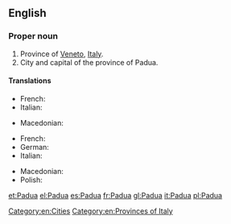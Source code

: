 ==English==
{{wikipedia}}

===Proper noun===
{{en-proper noun}}

# Province of [[Veneto]], [[Italy]].
# City and capital of the province of Padua.

====Translations====
{{trans-top|province}}
* French: {{t+|fr|Padoue}}
* Italian: {{t+|it|Padova}}
{{trans-mid}}
* Macedonian: {{t|mk|Падова|f|tr=Padóva}}
{{trans-bottom}}

{{trans-top|city}}
* French: {{t+|fr|Padoue|f}}
* German: {{t-|de|Padua|n}}
* Italian: {{t+|it|Padova|f}}
{{trans-mid}}
* Macedonian: {{t|mk|Падова|f|tr=Padóva}}
* Polish: {{t+|pl|Padwa|f}}
{{trans-bottom}}

[[Category:en:Cities]]
[[Category:en:Provinces of Italy]]

[[et:Padua]]
[[el:Padua]]
[[es:Padua]]
[[fr:Padua]]
[[gl:Padua]]
[[it:Padua]]
[[pl:Padua]]